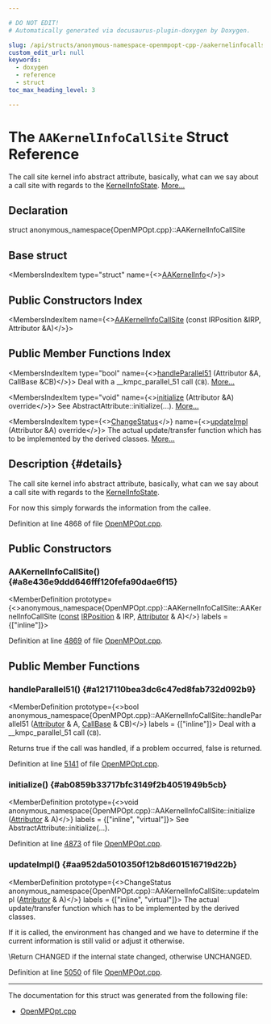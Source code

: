 ```yaml
---

# DO NOT EDIT!
# Automatically generated via docusaurus-plugin-doxygen by Doxygen.

slug: /api/structs/anonymous-namespace-openmpopt-cpp-/aakernelinfocallsite
custom_edit_url: null
keywords:
  - doxygen
  - reference
  - struct
toc_max_heading_level: 3

---
```





# The `AAKernelInfoCallSite` Struct Reference

<DoxygenPage pluginConfig={pluginConfig}>

The call site kernel info abstract attribute, basically, what can we say about a call site with regards to the <a href="/docs/api/structs/anonymous-namespace-openmpopt-cpp-/kernelinfostate">KernelInfoState</a>. <a href="#details">More...</a>

## Declaration

<CodeBlock>struct anonymous_namespace{OpenMPOpt.cpp}::AAKernelInfoCallSite</CodeBlock>

## Base struct

<MembersIndex>

<MembersIndexItem
  type="struct"
  name={<><a href="/docs/api/structs/anonymous-namespace-openmpopt-cpp-/aakernelinfo">AAKernelInfo</a></>}>
</MembersIndexItem>

</MembersIndex>

## Public Constructors Index

<MembersIndex>

<MembersIndexItem
  name={<><a href="#a8e436e9ddd646fff120fefa90dae6f15">AAKernelInfoCallSite</a> (const IRPosition &amp;IRP, Attributor &amp;A)</>}>
</MembersIndexItem>

</MembersIndex>

## Public Member Functions Index

<MembersIndex>

<MembersIndexItem
  type="bool"
  name={<><a href="#a1217110bea3dc6c47ed8fab732d092b9">handleParallel51</a> (Attributor &amp;A, CallBase &amp;CB)</>}>
Deal with a &#95;&#95;kmpc&#95;parallel&#95;51 call (<code>CB</code>). <a href="#a1217110bea3dc6c47ed8fab732d092b9">More...</a>
</MembersIndexItem>

<MembersIndexItem
  type="void"
  name={<><a href="#ab0859b33717bfc3149f2b4051949b5cb">initialize</a> (Attributor &amp;A) override</>}>
See AbstractAttribute::initialize(...). <a href="#ab0859b33717bfc3149f2b4051949b5cb">More...</a>
</MembersIndexItem>

<MembersIndexItem
  type={<><a href="/docs/api/namespaces/llvm/#acd850975ae5042cacb64a9d0ea4715f3">ChangeStatus</a></>}
  name={<><a href="#aa952da5010350f12b8d601516719d22b">updateImpl</a> (Attributor &amp;A) override</>}>
The actual update/transfer function which has to be implemented by the derived classes. <a href="#aa952da5010350f12b8d601516719d22b">More...</a>
</MembersIndexItem>

</MembersIndex>

## Description {#details}

The call site kernel info abstract attribute, basically, what can we say about a call site with regards to the <a href="/docs/api/structs/anonymous-namespace-openmpopt-cpp-/kernelinfostate">KernelInfoState</a>.

For now this simply forwards the information from the callee.

Definition at line 4868 of file <a href="/docs/api/files/lib/lib/transforms/lib/transforms/ipo/openmpopt-cpp">OpenMPOpt.cpp</a>.

<SectionDefinition>

## Public Constructors

### AAKernelInfoCallSite() {#a8e436e9ddd646fff120fefa90dae6f15}

<MemberDefinition
  prototype={<>anonymous&#95;namespace&#123;OpenMPOpt.cpp&#125;::AAKernelInfoCallSite::AAKernelInfoCallSite (<a href="/docs/api/files/lib/lib/target/lib/target/aarch64/aarch64promoteconstant-cpp/#a90f8350fecae261c25be85d38b451bff">const</a> <a href="/docs/api/structs/llvm/irposition">IRPosition</a> &amp; IRP, <a href="/docs/api/structs/llvm/attributor">Attributor</a> &amp; A)</>}
  labels = {["inline"]}>

Definition at line <a href="/docs/api/files/lib/lib/transforms/lib/transforms/ipo/openmpopt-cpp/#l04869">4869</a> of file <a href="/docs/api/files/lib/lib/transforms/lib/transforms/ipo/openmpopt-cpp">OpenMPOpt.cpp</a>.
</MemberDefinition>

</SectionDefinition>

<SectionDefinition>

## Public Member Functions

### handleParallel51() {#a1217110bea3dc6c47ed8fab732d092b9}

<MemberDefinition
  prototype={<>bool anonymous&#95;namespace&#123;OpenMPOpt.cpp&#125;::AAKernelInfoCallSite::handleParallel51 (<a href="/docs/api/structs/llvm/attributor">Attributor</a> &amp; A, <a href="/docs/api/classes/llvm/callbase">CallBase</a> &amp; CB)</>}
  labels = {["inline"]}>
Deal with a &#95;&#95;kmpc&#95;parallel&#95;51 call (<code>CB</code>).

Returns true if the call was handled, if a problem occurred, false is returned.

Definition at line <a href="/docs/api/files/lib/lib/transforms/lib/transforms/ipo/openmpopt-cpp/#l05141">5141</a> of file <a href="/docs/api/files/lib/lib/transforms/lib/transforms/ipo/openmpopt-cpp">OpenMPOpt.cpp</a>.
</MemberDefinition>

### initialize() {#ab0859b33717bfc3149f2b4051949b5cb}

<MemberDefinition
  prototype={<>void anonymous&#95;namespace&#123;OpenMPOpt.cpp&#125;::AAKernelInfoCallSite::initialize (<a href="/docs/api/structs/llvm/attributor">Attributor</a> &amp; A)</>}
  labels = {["inline", "virtual"]}>
See AbstractAttribute::initialize(...).

Definition at line <a href="/docs/api/files/lib/lib/transforms/lib/transforms/ipo/openmpopt-cpp/#l04873">4873</a> of file <a href="/docs/api/files/lib/lib/transforms/lib/transforms/ipo/openmpopt-cpp">OpenMPOpt.cpp</a>.
</MemberDefinition>

### updateImpl() {#aa952da5010350f12b8d601516719d22b}

<MemberDefinition
  prototype={<>ChangeStatus anonymous&#95;namespace&#123;OpenMPOpt.cpp&#125;::AAKernelInfoCallSite::updateImpl (<a href="/docs/api/structs/llvm/attributor">Attributor</a> &amp; A)</>}
  labels = {["inline", "virtual"]}>
The actual update/transfer function which has to be implemented by the derived classes.

If it is called, the environment has changed and we have to determine if the current information is still valid or adjust it otherwise.

\\Return CHANGED if the internal state changed, otherwise UNCHANGED.

Definition at line <a href="/docs/api/files/lib/lib/transforms/lib/transforms/ipo/openmpopt-cpp/#l05050">5050</a> of file <a href="/docs/api/files/lib/lib/transforms/lib/transforms/ipo/openmpopt-cpp">OpenMPOpt.cpp</a>.
</MemberDefinition>

</SectionDefinition>

<hr/>

The documentation for this struct was generated from the following file:

<ul>
<li><a href="/docs/api/files/lib/lib/transforms/lib/transforms/ipo/openmpopt-cpp">OpenMPOpt.cpp</a></li>
</ul>

</DoxygenPage>
